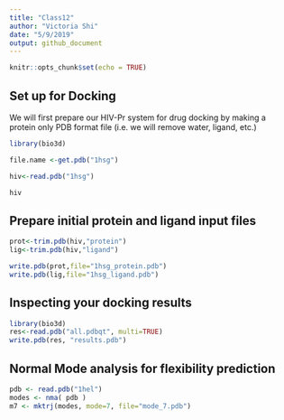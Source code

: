 ```yaml
---
title: "Class12"
author: "Victoria Shi"
date: "5/9/2019"
output: github_document
---
```


```r
knitr::opts_chunk$set(echo = TRUE)
```

## Set up for Docking

We will first prepare our HIV-Pr system for drug docking by making a protein only PDB format file (i.e. we will remove water, ligand, etc.)

```r
library(bio3d)
```

```r
file.name <-get.pdb("1hsg")
```

```r
hiv<-read.pdb("1hsg")
```


```r
hiv
```

## Prepare initial protein and ligand input files
```r
prot<-trim.pdb(hiv,"protein")
lig<-trim.pdb(hiv,"ligand")
```

```r
write.pdb(prot,file="1hsg_protein.pdb")
write.pdb(lig,file="1hsg_ligand.pdb")
```

## Inspecting your docking results
```r
library(bio3d)
res<-read.pdb("all.pdbqt", multi=TRUE)
write.pdb(res, "results.pdb")
```


## Normal Mode analysis for flexibility prediction

```r
pdb <- read.pdb("1hel")
modes <- nma( pdb )
m7 <- mktrj(modes, mode=7, file="mode_7.pdb")
```


